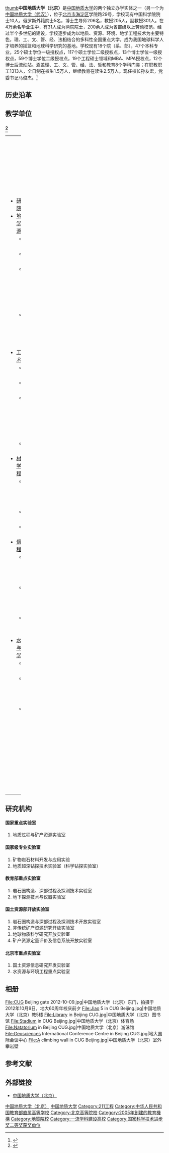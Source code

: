 {{not|中国地质大学|中国地质大学（武汉）}}
{{Infobox university
| 校名 = 中国地质大学（北京）
| EnglishName = China University of Geosciences, Beijing
| 校徽 = [[File:CUGB_Seal_Since2021.svg|200px]]
| 简称 = 地大、北京地大
| 校訓 = 艰苦朴素，求真务实
| 創校 = 1952年
| 類 = [[中央部属高校|中央部属高校]]
| 党委书记 = [[马俊杰|马俊杰]]
| 校長 = [[孙友宏|孙友宏]]
| 所在 = {{CHN}}[[北京市|北京市]][[海淀区|海淀区]]学院路29号
| 師 = 1461
| 生 = 16898
| 本科生 = 8443
| 研究生 = 
| 建筑面积 = 约45万平方米
| 老校名 = 北京地质学院
| colors = <span style="background:#004e97; border:1px; color:#fff; padding:2px 20px;">地质蓝</span><ref>{{Cite web|title=中国地质大学(北京)大学视觉形象识别系统|url=https://bm.cugb.edu.cn/vis/c/2017/05/22/493491.shtml|access-date=2022-03-27|archive-date=2022-03-02|archive-url=https://web.archive.org/web/20220302144947/https://bm.cugb.edu.cn/vis/c/2017/05/22/493491.shtml|dead-url=no}}</ref>
| 隶属 = [[中华人民共和国教育部|中华人民共和国教育部]]
| 邮编 = 100083
| 網 = {{URL|https://www.cugb.edu.cn/}}
| 占地面积 = 525843平米
}}[[file:CUG_Beijing_Gate.jpg|thumb]]'''中国地质大学（北京）'''是[[中国地质大学|中国地质大学]]的两个独立办学实体之一（另一个为[[中国地质大学（武汉）|中国地质大学（武汉）]]），位于[[北京市|北京市]][[海淀区|海淀区]]学院路29号，学校现有中国科学院院士10人，俄罗斯外籍院士5名，博士生导师206名，教授205人，副教授301人。在4万余名毕业生中，有31人成为两院院士，200余人成为省部级以上劳动模范。经过半个多世纪的建设，学校逐步成为以地质、资源、环境、地学工程技术为主要特色，理、工、文、管、经、法相结合的多科性全国重点大学，成为我国地球科学人才培养的摇篮和地球科学研究的基地。学校现有18个院（系、部），47个本科专业，25个硕士学位一级授权点，117个硕士学位二级授权点，13个博士学位一级授权点，59个博士学位二级授权点，19个工程硕士领域和MBA、MPA授权点，12个博士后流动站。涵盖理、工、文、管、经、法、哲和教育8个学科门类；在职教职工1313人，全日制在校生1.5万人，继续教育在读生2.5万人。现任校长孙友宏，党委书记马俊杰。<ref>{{Cite web |url=http://www.cugb.edu.cn/website/about/xrld.shtml |title=存档副本 |accessdate=2019-06-25 |archive-date=2020-10-01 |archive-url=https://web.archive.org/web/20201001210635/https://www.cugb.edu.cn/website/about/xrld.shtml |dead-url=no }}</ref>
== 历史沿革 ==
{{chart/start}}
{{chart|AB||CD||EF||GH|AB=北京大学地质系|CD=天津大学地质工程系|EF=唐山铁道学院采矿系|GH=西北大学地质系}}
{{chart||`|-|-|-|^|-|-|-|+|-|-|-|'|}}
{{chart|||||||||AB|||AB=北京地质学院<br />（1952年11月）}}
{{chart||AB||,|-|-|-|(|||AB=正定地质政治干部学校<br />（1953年）}}
{{chart|||!||AB||CD||EF|AB=北京地质学院留守处|CD=湖北地质学院<br />（1970年9月18日）|EF=武汉地质学校}}
{{chart|||!|||!||||!|||!|}}
{{chart||AB||CD|-|EF|(|AB=北京地质政治干部学校<br />（1978年）|CD=武汉地质学院<br />北京研究生部<br />（1978年12月9日）|EF=武汉地质学院<br />（1974年12月28日）}}
{{chart|||!|||!||||!|||!|}}
{{chart||AB|-|CD||)|EF|AB=北京地质管理干部学院<br />（1984年12月5日）|CD=北京地质教育中心<br />（1985年9月9日）|EF=武汉地质管理干部学院<br />（1984年8月7日）}}
{{chart||||||!|!|||!|}}
{{chart|||AB|'|`|CD|AB=中国地质科学院|CD=中国地质大学<br />（1987年11月4日）}}
{{chart|||||||||!||}}
{{chart||||||AB|^|CD|AB=中国地质大学（北京）<br />（2005年3月）|CD=中国地质大学（武汉）<br />（2005年3月）}}
{{chart/end}}
== 教学单位 ==

=== <ref>{{Cite web |url=http://www.cugb.edu.cn/website/department/faculties.shtml |title=存档副本 |accessdate=2018-12-13 |archive-date=2020-10-01 |archive-url=https://web.archive.org/web/20201001215407/https://www.cugb.edu.cn/website/department/faculties.shtml |dead-url=no }}</ref>===
{{HideF}}
{{HideH|中国地质大学（北京）院、系、课部}}
{| border="0" cellpadding="5" width="100%"
|----- valign="top"
| width="30%" | || width="30%" | || width="40%" | 
|-----
| valign="top" |
* [http://www.cugb.edu.cn/graduate.action 研究生院]{{Wayback|url=http://www.cugb.edu.cn/graduate.action |date=20180118051603 }}
* [http://www.sesr.cugb.edu.cn/ 地球科学与资源学院]{{Wayback|url=http://www.sesr.cugb.edu.cn/ |date=20201104211721 }}
**地质学
**地球化学
**资源勘察工程（固体矿产）
**地球信息科学与技术
* [http://www.set.cugb.edu.cn/ 工程技术学院]{{Wayback|url=http://www.set.cugb.edu.cn/ |date=20201104193638 }}
**地质工程
**土木工程
**机械设计制造及其自动化
**安全工程  
* [http://www.smst.cugb.edu.cn/ 材料科学与工程学院]{{Wayback|url=http://www.smst.cugb.edu.cn/ |date=20201105032343 }}
**材料科学与工程
**材料化学
**材料物理
* [http://www.sie.cugb.edu.cn/ 信息工程学院]{{Wayback|url=http://www.sie.cugb.edu.cn/ |date=20201104110812 }}
**计算机科学与技术
**数学与应用数学
**地理信息系统
* [http://www.swre.cugb.edu.cn/ 水资源与环境学院]{{Wayback|url=http://www.swre.cugb.edu.cn/ |date=20201104174406 }}
**环境工程
**水文与水资源工程
**地下水科学与工程
| valign="top" |
* [http://www.ser.cugb.edu.cn/ 能源学院]{{Wayback|url=http://www.ser.cugb.edu.cn/ |date=20201104193211 }}
**石油工程
**资源勘查工程(能源)
* [http://www.sem.cugb.edu.cn/ 经济管理学院]{{Wayback|url=http://www.sem.cugb.edu.cn/ |date=20201104193352 }}
**工商管理
**经济学
**市场营销
**行政管理
**法学
**会计学
**信息管理与信息系统
* [http://www.sfl.cugb.edu.cn/ 外国语学院]{{Wayback|url=http://www.sfl.cugb.edu.cn/ |date=20201030015606 }}
**英语
* [https://sg.cugb.edu.cn/ 珠宝学院]{{Wayback|url=http://www.sg.cugb.edu.cn/ |date=20201104203709 }}
**宝石及材料工艺学 
**艺术设计
* [http://www.sgit.cugb.edu.cn/ 地球物理与信息技术学院]{{Wayback|url=http://www.sgit.cugb.edu.cn/ |date=20201104191938 }}
**地球物理学  
**测控技术与仪器
**电子信息工程    
| valign="top" |
*[http://www.sos.cugb.edu.cn/ 海洋学院]{{Wayback|url=http://www.sos.cugb.edu.cn/ |date=20201104161041 }}
**海洋科学
*[http://www.slst.cugb.edu.cn/ 土地科学技术学院]{{Wayback|url=http://www.slst.cugb.edu.cn/ |date=20201104114427 }}
**测绘工程 
**土地资源管理  
*[http://www.sm.cugb.edu.cn/ 马克思主义学院]{{Wayback|url=http://www.sm.cugb.edu.cn/ |date=20201104230106 }}
*[http://www.ss.cugb.edu.cn/ 数理学院]{{Wayback|url=http://www.ss.cugb.edu.cn/ |date=20201104172816 }}
*[http://www.dpe.cugb.edu.cn/ 体育部]{{Wayback|url=http://www.dpe.cugb.edu.cn/ |date=20201104142427 }}
*[http://www.cugbonline.cn/index.do 继续教育学院]{{Wayback|url=http://www.cugbonline.cn/index.do |date=20201104192559 }}
|}
{{HideF}}

== 研究机构 ==

====国家重点实验室====
#地质过程与矿产资源实验室
====国家级专业实验室====
#矿物岩石材料开发与应用实验
#地质超深钻探技术实验室（科学钻探实验室）

====教育部重点实验室====
#岩石圈构造、深部过程及探测技术实验室
#地下探测技术与仪器实验室
====国土资源部开放实验室====
#岩石圈构造与深部过程及探测技术开放实验室
#非传统矿产资源研究开放实验室
#地球物质科学研究开放实验室
#矿产资源定量评价及信息系统开放实验室
====北京市重点实验室====
#国土资源信息研究开发实验室
#水资源与环境工程重点实验室

== 相册 ==
<gallery>
File:CUG Beijing gate 2012-10-09.jpg|中国地质大学（北京）东门，拍摄于2012年10月9日，地大60周年校庆前夕
File:Jiao 5 in CUG Beijing.jpg|中国地质大学（北京）教5楼
File:Library in Beijing CUG.jpg|中国地质大学（北京）图书馆
File:Stadium in CUG Beijing.jpg|中国地质大学（北京）体育场
File:Natatorium in Beijing CUG.jpg|中国地质大学（北京）游泳馆
File:Geosciences International Conference Centre in Beijing CUG.jpg|地大国际会议中心
File:A climbing wall in CUG Beijing.jpg|中国地质大学（北京）室外攀岩壁
</gallery>

==参考文献==
{{Reflist}}

==外部链接==
{{Commonscat|China University of Geosciences}}
* [http://www.cugb.edu.cn 中国地质大学（北京）]{{Wayback|url=http://www.cugb.edu.cn/ |date=20061106051756 }}

{{八大学院}}
{{北京高等院校}}
{{211工程}}
{{一流大学建设高校|nocat}}
{{中央部属高校}}
{{中国地质大学}}

[[Category:中国地质大学（北京）|]]
[[Category:中国地质大学|]]
[[Category:211工程|Category:211工程]]
[[Category:中华人民共和国教育部直属高等学校|Category:中华人民共和国教育部直属高等学校]]
[[Category:北京高等院校|Category:北京高等院校]]
[[Category:2005年創建的教育機構|Category:2005年創建的教育機構]]
[[Category:地質院校|Category:地質院校]]
[[Category:一流学科建设高校|Category:一流学科建设高校]]
[[Category:国家科学技术进步奖二等奖获奖单位|Category:国家科学技术进步奖二等奖获奖单位]]